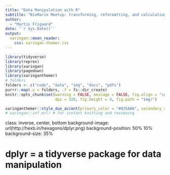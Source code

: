 ```yaml
---
title: "Data Manipulation with R"
subtitle: "BioMarin Meetup: transforming, reformatting, and calculating variables"
author: 
  - "Martin Frigaard"
date: '`r Sys.Date()`'
output:
  xaringan::moon_reader:
    css: xaringan-themer.css
---
```


```r
library(tidyverse)
library(reprex)
library(xaringan)
library(pagedown)
library(xaringanthemer)
# folders
folders <- c("code", "data", "img", "docs", "pdfs")
purrr::map(.x = folders, .f = fs::dir_create)
knitr::opts_chunk$set(warning = FALSE, message = FALSE, fig.align = "center", 
                      dpi = 320, fig.height = 4, fig.path = "img/")
```

```r
xaringanthemer::style_duo_accent(primary_color = "#035AA6", secondary_color = "#03A696")
# xaringan::inf_mr() # for instant knitting and reviewing
```

class: inverse, center, bottom
background-image: url(http://hexb.in/hexagons/dplyr.png)
background-position: 50% 10%
background-size: 35%

# dplyr = a tidyverse package for data manipulation